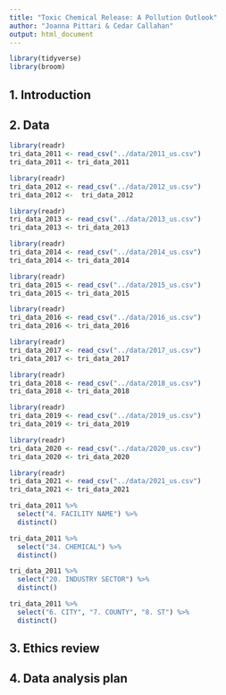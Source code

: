 ```yaml
---
title: "Toxic Chemical Release: A Pollution Outlook"
author: "Joanna Pittari & Cedar Callahan"
output: html_document
---
```


```r
library(tidyverse)
library(broom)
```

## 1. Introduction


## 2. Data

```r
library(readr)
tri_data_2011 <- read_csv("../data/2011_us.csv")
tri_data_2011 <- tri_data_2011 
```

```r
library(readr)
tri_data_2012 <- read_csv("../data/2012_us.csv")
tri_data_2012 <-  tri_data_2012
```

``` r
library(readr) 
tri_data_2013 <- read_csv("../data/2013_us.csv")
tri_data_2013 <- tri_data_2013
```

``` r
library(readr)
tri_data_2014 <- read_csv("../data/2014_us.csv")
tri_data_2014 <- tri_data_2014
```

```r
library(readr)
tri_data_2015 <- read_csv("../data/2015_us.csv")
tri_data_2015 <- tri_data_2015
```

```r
library(readr)
tri_data_2016 <- read_csv("../data/2016_us.csv")
tri_data_2016 <- tri_data_2016
```

```r
library(readr)
tri_data_2017 <- read_csv("../data/2017_us.csv")
tri_data_2017 <- tri_data_2017
```

```r
library(readr)
tri_data_2018 <- read_csv("../data/2018_us.csv")
tri_data_2018 <- tri_data_2018
```

```r
library(readr)
tri_data_2019 <- read_csv("../data/2019_us.csv")
tri_data_2019 <- tri_data_2019
```

```r
library(readr)
tri_data_2020 <- read_csv("../data/2020_us.csv")
tri_data_2020 <- tri_data_2020
```

```r
library(readr)
tri_data_2021 <- read_csv("../data/2021_us.csv")
tri_data_2021 <- tri_data_2021
```

```r
tri_data_2011 %>%
  select("4. FACILITY NAME") %>% 
  distinct()

```

```r
tri_data_2011 %>% 
  select("34. CHEMICAL") %>% 
  distinct()
```

```r
tri_data_2011 %>% 
  select("20. INDUSTRY SECTOR") %>% 
  distinct()
```

```r
tri_data_2011 %>% 
  select("6. CITY", "7. COUNTY", "8. ST") %>% 
  distinct()
```


## 3. Ethics review

## 4. Data analysis plan



